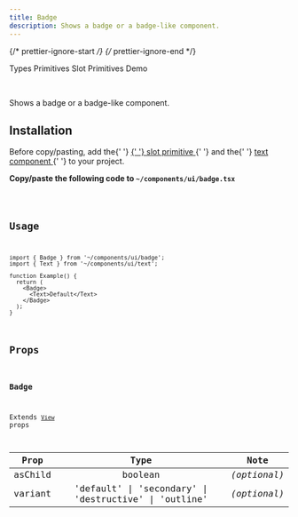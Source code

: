 ```yaml
---
title: Badge
description: Shows a badge or a badge-like component.
---
```


{/* prettier-ignore-start */}
{/* prettier-ignore-end */}


<LinkButton href='/primitives/types'>Types Primitives</LinkButton>
<LinkButton href='/primitives/slot'>Slot Primitives</LinkButton>
<LinkButton target='_blank' href='https://rnr-showcase.vercel.app/badge'>
  Demo
</LinkButton>

<br />

Shows a badge or a badge-like component.

## Installation

<Aside type='tip' title='Dependencies'>
  Before copy/pasting, add the{' '}
  <a href='/primitives/slot' className='text-white font-bold'>
    {' '}
    slot primitive
  </a>{' '}
  and the{' '}
  <a href='/components/text' className='text-white font-bold'>
    text component
  </a>{' '}
  to your project.
</Aside>

**Copy/paste the following code to `~/components/ui/badge.tsx`**

<Code code={importedCode} lang='tsx' title='~/components/ui/badge.tsx' />

## Usage

```tsx
import { Badge } from '~/components/ui/badge';
import { Text } from '~/components/ui/text';

function Example() {
  return (
    <Badge>
      <Text>Default</Text>
    </Badge>
  );
}
```

## Props

### Badge

Extends [`View`](https://reactnative.dev/docs/view#props) props

|  Prop   |                          Type                          |     Note     |
| :-----: | :----------------------------------------------------: | :----------: |
| asChild |                        boolean                         | _(optional)_ |
| variant | 'default' \| 'secondary' \| 'destructive' \| 'outline' | _(optional)_ |
